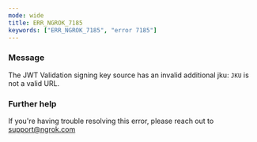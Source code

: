 ```yaml
---
mode: wide
title: ERR_NGROK_7185
keywords: ["ERR_NGROK_7185", "error 7185"]
---
```


### Message

The JWT Validation signing key source has an invalid additional jku: `JKU` is not a valid URL.

### Further help

If you're having trouble resolving this error, please reach out to [support@ngrok.com](mailto:support@ngrok.com?subject=Help%20with%20ERR_NGROK_7185)
